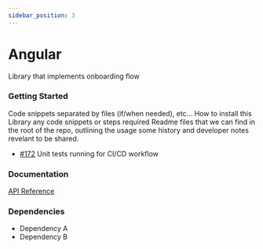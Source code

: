 ```yaml
---
sidebar_position: 3
---
```





# Angular
Library that implements onboarding flow

### Getting Started
<Tabs>
<TabItem value="example" label="Example" default>
  Code snippets separated by files (if/when needed), etc...
</TabItem>
<TabItem value="installing" label="Installing">
  How to install this Library any code snippets or steps required
</TabItem>
<TabItem value="readme" label="Readme" default>
  Readme files that we can find in the root of the repo, outlining the usage some history and developer notes revelant to be shared.
</TabItem>
<TabItem value="changelog" label="Changelog">

  - [#172](https://github.com/huma-engineering/huma-web-sdk/pull/172) Unit tests running for CI/CD workflow
  
</TabItem>
</Tabs>

 ### Documentation
[API Reference](https://github.com/huma-engineering/huma-web-sdk/releases)

 ### Dependencies
- Dependency A
- Dependency B